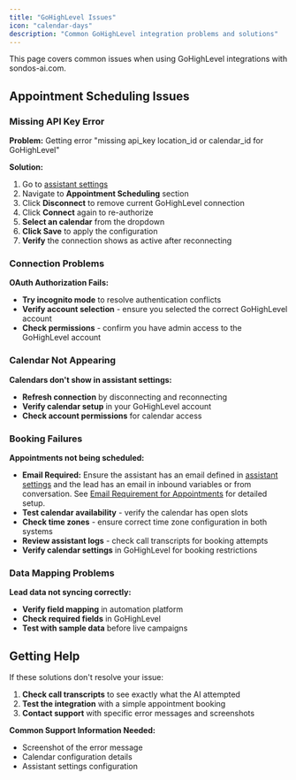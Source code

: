 ```yaml
---
title: "GoHighLevel Issues"
icon: "calendar-days"
description: "Common GoHighLevel integration problems and solutions"
---
```


This page covers common issues when using GoHighLevel integrations with sondos-ai.com.

## Appointment Scheduling Issues

### Missing API Key Error

**Problem:** Getting error "missing api_key location_id or calendar_id for GoHighLevel"

**Solution:**
1. Go to [assistant settings](/ai-assistants/settings/prompt-and-tools#default-tools)
2. Navigate to **Appointment Scheduling** section
3. Click **Disconnect** to remove current GoHighLevel connection
4. Click **Connect** again to re-authorize
5. **Select an calendar** from the dropdown
6. **Click Save** to apply the configuration
7. **Verify** the connection shows as active after reconnecting

### Connection Problems

**OAuth Authorization Fails:**
- **Try incognito mode** to resolve authentication conflicts
- **Verify account selection** - ensure you selected the correct GoHighLevel account
- **Check permissions** - confirm you have admin access to the GoHighLevel account

### Calendar Not Appearing

**Calendars don't show in assistant settings:**
- **Refresh connection** by disconnecting and reconnecting
- **Verify calendar setup** in your GoHighLevel account
- **Check account permissions** for calendar access

### Booking Failures

**Appointments not being scheduled:**
- **Email Required:** Ensure the assistant has an email defined in [assistant settings](/ai-assistants/settings/prompt-and-tools#default-tools) and the lead has an email in inbound variables or from conversation. See [Email Requirement for Appointments](/ai-assistants/gohighlevel-scheduling#email-requirement-for-appointments) for detailed setup.
- **Test calendar availability** - verify the calendar has open slots
- **Check time zones** - ensure correct time zone configuration in both systems
- **Review assistant logs** - check call transcripts for booking attempts
- **Verify calendar settings** in GoHighLevel for booking restrictions

### Data Mapping Problems

**Lead data not syncing correctly:**
- **Verify field mapping** in automation platform
- **Check required fields** in GoHighLevel
- **Test with sample data** before live campaigns

## Getting Help

If these solutions don't resolve your issue:

1. **Check call transcripts** to see exactly what the AI attempted
2. **Test the integration** with a simple appointment booking
3. **Contact support** with specific error messages and screenshots

**Common Support Information Needed:**
- Screenshot of the error message
- Calendar configuration details
- Assistant settings configuration